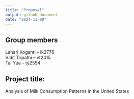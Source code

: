 ```yaml
---
title: "Proposal"
output: github_document
date: "2024-11-08"
---
```


## Group members

Lahari Koganti – lk2776\
Vidit Tripathi – vt2415\
Tai Yue - ty2554\

## Project title:
Analysis of Milk Consumption Patterns in the United States


